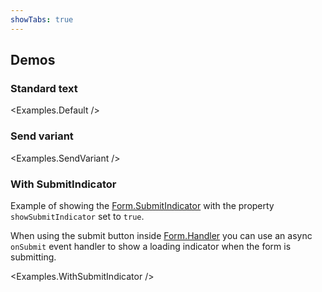 ```yaml
---
showTabs: true
---
```



## Demos

### Standard text

<Examples.Default />

### Send variant

<Examples.SendVariant />

### With SubmitIndicator

Example of showing the [Form.SubmitIndicator](/uilib/extensions/forms/Form/SubmitIndicator/) with the property `showSubmitIndicator` set to `true`.

When using the submit button inside [Form.Handler](/uilib/extensions/forms/Form/Handler/) you can use an async `onSubmit` event handler to show a loading indicator when the form is submitting.

<Examples.WithSubmitIndicator />
